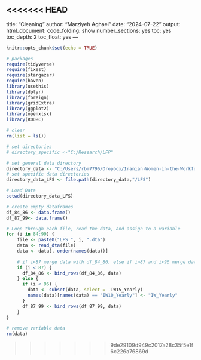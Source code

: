 <<<<<<< HEAD
---
title: "Cleaning"
author: "Marziyeh Aghaei"
date: "2024-07-22"
output:
  html_document: 
    code_folding: show
    number_sections: yes
    toc: yes
    toc_depth: 2
    toc_float: yes
---
```{r setup, include = FALSE}
knitr::opts_chunk$set(echo = TRUE)
```


```{r,message = FALSE}
# packages
require(tidyverse)
require(fixest)
require(stargazer)
require(haven)
library(usethis)
library(dplyr)
library(foreign)
library(gridExtra)
library(ggplot2)
library(openxlsx)
library(RODBC)

# clear
rm(list = ls())

# set directories
# directory_specific <-"C:/Research/LFP"

# set general data directory
directory_data <- "C:/Users/rbm7796/Dropbox/Iranian-Women-in-the-Workforce/Data"
# set specific data directories
directory_data_LFS <- file.path(directory_data,"/LFS")
```
```{r}
# Load Data
setwd(directory_data_LFS)

# create empty dataframes
df_84_86 <- data.frame()
df_87_99<- data.frame()

# Loop through each file, read the data, and assign to a variable
for (i in 84:99) {
    file <- paste0("LFS_", i, ".dta")
    data <- read_dta(file)
    data <- data[, order(names(data))]
    
    # if i<87 merge data with df_84_86, else if i>87 and i<96 merge data with df_87_95, else merge data with df_96_99
    if (i < 87) {
      df_84_86 <- bind_rows(df_84_86, data)
    } else {
      if (i < 96) {
        data <- subset(data, select = -IW15_Yearly)
        names(data)[names(data) == "IW10_Yearly"] <- "IW_Yearly"
      }
      df_87_99 <- bind_rows(df_87_99, data)
    }
}

# remove variable data
rm(data)
```

>>>>>>> 9de29109d949c2017a28c35f5e1f6c226a76869d

